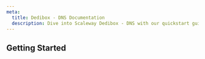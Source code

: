 ```yaml
---
meta:
  title: Dedibox - DNS Documentation
  description: Dive into Scaleway Dedibox - DNS with our quickstart guides, how-tos, tutorials and more.
---
```


<ProductHeader
   productName="Dedibox - DNS"
   productLogo="dedibox"
   description="Dedibox DNS allows you to configure the DNS settings of your Dedibox server."
   url="/dedibox-network/dns/concepts/"
   label="DNS Concepts"
/>

## Getting Started

<Grid>
    <SummaryCard
        title="Concepts"
        icon="information-circle-outline"
        description="Core concepts that give you a better understanding of DNS."
        label="View Concepts"
        url="/dedibox-network/dns/concepts/"
    />
    <SummaryCard
        title="How-tos"
        icon="help-circle-outline"
        description="Check our guides to buying and managing your DNS."
        label="View How-tos"
        url="/dedibox-network/dns/how-to/"
    />
</Grid>

